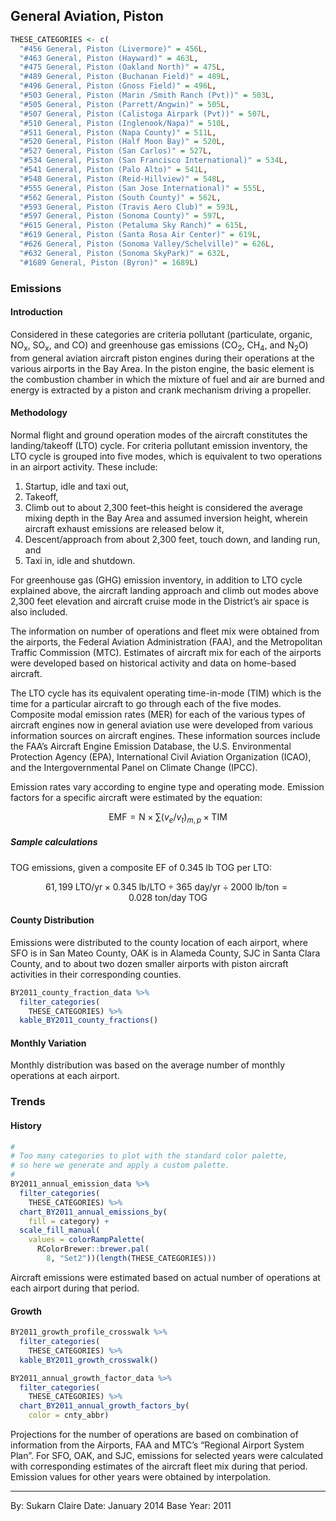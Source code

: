 ## General Aviation, Piston

```r
THESE_CATEGORIES <- c(
  "#456 General, Piston (Livermore)" = 456L,
  "#463 General, Piston (Hayward)" = 463L,
  "#475 General, Piston (Oakland North)" = 475L,
  "#489 General, Piston (Buchanan Field)" = 489L,
  "#496 General, Piston (Gnoss Field)" = 496L,
  "#503 General, Piston (Marin /Smith Ranch (Pvt))" = 503L,
  "#505 General, Piston (Parrett/Angwin)" = 505L,
  "#507 General, Piston (Calistoga Airpark (Pvt))" = 507L,
  "#510 General, Piston (Inglenook/Napa)" = 510L,
  "#511 General, Piston (Napa County)" = 511L,
  "#520 General, Piston (Half Moon Bay)" = 520L,
  "#527 General, Piston (San Carlos)" = 527L,
  "#534 General, Piston (San Francisco International)" = 534L,
  "#541 General, Piston (Palo Alto)" = 541L,
  "#548 General, Piston (Reid-Hillview)" = 548L,
  "#555 General, Piston (San Jose International)" = 555L,
  "#562 General, Piston (South County)" = 562L,
  "#593 General, Piston (Travis Aero Club)" = 593L,
  "#597 General, Piston (Sonoma County)" = 597L,
  "#615 General, Piston (Petaluma Sky Ranch)" = 615L,
  "#619 General, Piston (Santa Rosa Air Center)" = 619L,
  "#626 General, Piston (Sonoma Valley/Schelville)" = 626L,
  "#632 General, Piston (Sonoma SkyPark)" = 632L,
  "#1689 General, Piston (Byron)" = 1689L)
```

### Emissions

#### Introduction {-}

Considered in these categories are criteria pollutant (particulate, organic, NO~x~, SO~x~, and CO) and greenhouse gas emissions (CO~2~, CH~4~, and N~2~O) from general aviation aircraft piston engines during their operations at the various airports in the Bay Area. In the piston engine, the basic element is the combustion chamber in which the mixture of fuel and air are burned and energy is extracted by a piston and crank mechanism driving a propeller.

#### Methodology {-}

Normal flight and ground operation modes of the aircraft constitutes the landing/takeoff (LTO) cycle. For criteria pollutant emission inventory, the LTO cycle is grouped into five modes, which is equivalent to two operations in an airport activity. These include:

1. Startup, idle and taxi out,
2. Takeoff,
3. Climb out to about 2,300 feet--this height is considered the average mixing
depth in the Bay Area and assumed inversion height, wherein aircraft exhaust
emissions are released below it,
4. Descent/approach from about 2,300 feet, touch down, and landing run, and
5. Taxi in, idle and shutdown.

For greenhouse gas (GHG) emission inventory, in addition to LTO cycle explained above, the aircraft landing approach and climb out modes above 2,300 feet elevation and aircraft cruise mode in the District's air space is also included.

The information on number of operations and fleet mix were obtained from the airports, the Federal Aviation Administration (FAA), and the Metropolitan Traffic Commission (MTC). Estimates of aircraft mix for each of the airports were developed based on historical activity and data on home-based aircraft.

The LTO cycle has its equivalent operating time-in-mode (TIM) which is the time for a particular aircraft to go through each of the five modes. Composite modal emission rates (MER) for each of the various types of aircraft engines now in general aviation use were developed from various information sources on aircraft engines. These information sources include the FAA's Aircraft Engine Emission Database, the U.S. Environmental Protection Agency (EPA), International Civil Aviation Organization (ICAO), and the Intergovernmental Panel on Climate Change (IPCC).

Emission rates vary according to engine type and operating mode. Emission factors for a specific aircraft were estimated by the equation:

$$
\text{EMF} = \text{N} \times \sum{\left( v_e / v_t \right)_{m,p}} \times \text{TIM}
$$

##### Sample calculations {-} 

TOG emissions, given a composite EF of 0.345 lb TOG per LTO:

$$
61,199\ \text{LTO/yr} \times 0.345\ \text{lb/LTO} \div 365\ \text{day/yr} \div \text{2000 lb/ton} = 0.028\ \text{ton/day}\ \text{TOG}
$$

#### County Distribution {-}

Emissions were distributed to the county location of each airport, where SFO is in San Mateo County, OAK is in Alameda County, SJC in Santa Clara County, and to about two dozen smaller airports with piston aircraft activities in their corresponding counties.

```r
BY2011_county_fraction_data %>%
  filter_categories(
    THESE_CATEGORIES) %>%
  kable_BY2011_county_fractions()
```

#### Monthly Variation {-}

Monthly distribution was based on the average number of monthly operations at each airport.

### Trends

#### History {-}

```r
#
# Too many categories to plot with the standard color palette,
# so here we generate and apply a custom palette.
#
BY2011_annual_emission_data %>%
  filter_categories(
    THESE_CATEGORIES) %>%
  chart_BY2011_annual_emissions_by(
    fill = category) +
  scale_fill_manual(
    values = colorRampPalette(
      RColorBrewer::brewer.pal(
        8, "Set2"))(length(THESE_CATEGORIES)))
```

Aircraft emissions were estimated based on actual number of operations at each airport during that period.

#### Growth {-}

```r
BY2011_growth_profile_crosswalk %>%
  filter_categories(
    THESE_CATEGORIES) %>%
  kable_BY2011_growth_crosswalk()
```

```r
BY2011_annual_growth_factor_data %>%
  filter_categories(
    THESE_CATEGORIES) %>%
  chart_BY2011_annual_growth_factors_by(
    color = cnty_abbr) 
```

Projections for the number of operations are based on combination of information from the Airports, FAA and MTC's "Regional Airport System Plan". For SFO, OAK, and SJC, emissions for selected years were calculated with corresponding estimates of the aircraft fleet mix during that period. Emission values for other years were obtained by interpolation.

***

By: Sukarn Claire 
Date: January 2014 
Base Year: 2011
